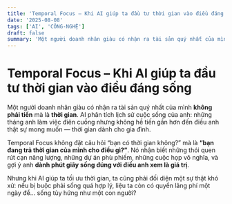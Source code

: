 ```yaml
---
title: 'Temporal Focus – Khi AI giúp ta đầu tư thời gian vào điều đáng sống'
date: '2025-08-08'
tags: ['AI', 'CÔNG-NGHỆ']
draft: false
summary: 'Một người doanh nhân giàu có nhận ra tài sản quý nhất của mình **không phải tiền** mà là **thời gian'
---
```


# Temporal Focus – Khi AI giúp ta đầu tư thời gian vào điều đáng sống

Một người doanh nhân giàu có nhận ra tài sản quý nhất của mình **không phải tiền** mà là **thời gian**. AI phân tích lịch sử cuộc sống của anh: những tháng anh làm việc điên cuồng nhưng không hề tiến gần hơn đến điều anh thật sự mong muốn — thời gian dành cho gia đình.

Temporal Focus không đặt câu hỏi “bạn có thời gian không?” mà là **“bạn đang trả thời gian của mình cho điều gì?”**. Nó nhận biết những thói quen rút cạn năng lượng, những dự án phù phiếm, những cuộc họp vô nghĩa, và gợi ý anh **dành phút giây sống đúng với điều anh xem là giá trị**.

Nhưng khi AI giúp ta tối ưu thời gian, ta cũng phải đối diện một sự thật khó xử: nếu bị buộc phải sống quá hợp lý, liệu ta còn có quyền lãng phí một ngày để… sống tùy hứng như một con người?